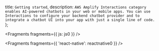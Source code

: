   title: `Getting started`,
  description: `AWS Amplify Interactions category enables AI-powered chatbots in your web or mobile apps. You can use Interactions to configure your backend chatbot provider and to integrate a chatbot UI into your app with just a single line of code.`
};


<Fragments fragments={{ js: js0 }} />


<Fragments fragments={{ 'react-native': reactnative0 }} />
